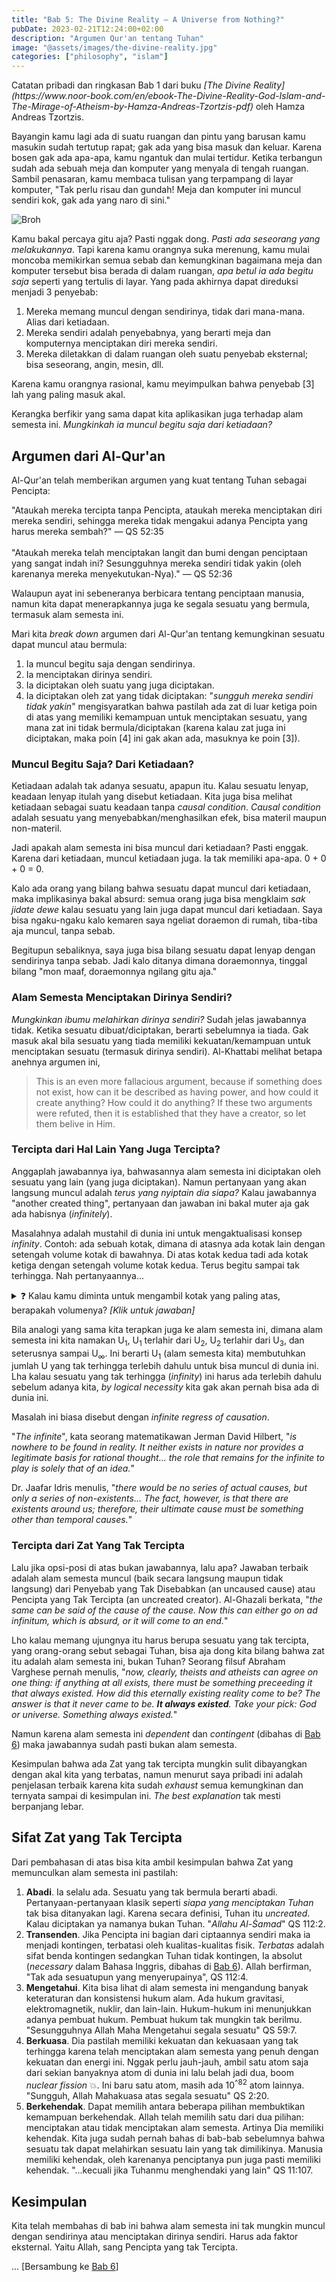```yaml
---
title: "Bab 5: The Divine Reality — A Universe from Nothing?"
pubDate: 2023-02-21T12:24:00+02:00
description: "Argumen Qur'an tentang Tuhan"
image: "@assets/images/the-divine-reality.jpg"
categories: ["philosophy", "islam"]
---
```


<Callout type="info">
  Catatan pribadi dan ringkasan Bab 1 dari buku <cite>[The Divine Reality](https://www.noor-book.com/en/ebook-The-Divine-Reality-God-Islam-and-The-Mirage-of-Atheism-by-Hamza-Andreas-Tzortzis-pdf)</cite> oleh Hamza Andreas Tzortzis.
</Callout>

Bayangin kamu lagi ada di suatu ruangan dan pintu yang barusan kamu masukin sudah tertutup rapat; gak ada yang bisa masuk dan keluar. Karena bosen gak ada apa-apa, kamu ngantuk dan mulai tertidur. Ketika terbangun sudah ada sebuah meja dan komputer yang menyala di tengah ruangan. Sambil penasaran, kamu membaca tulisan yang terpampang di layar komputer, "Tak perlu risau dan gundah! Meja dan komputer ini muncul sendiri kok, gak ada yang naro di sini."

![Broh](https://media3.giphy.com/media/v1.Y2lkPTc5MGI3NjExdWwzczMycGp4c2gxc205Y3J4bnh6eHhoZ2oxbXhjZGNhYTBiOWoydyZlcD12MV9pbnRlcm5hbF9naWZfYnlfaWQmY3Q9Zw/iHe7mA9M9SsyQ/giphy.gif)

Kamu bakal percaya gitu aja? Pasti nggak dong. _Pasti ada seseorang yang melakukannya_. Tapi karena kamu orangnya suka merenung, kamu mulai moncoba memikirkan semua sebab dan kemungkinan bagaimana meja dan komputer tersebut bisa berada di dalam ruangan, _apa betul ia ada begitu saja_ seperti yang tertulis di layar. Yang pada akhirnya dapat direduksi menjadi 3 penyebab:
1. Mereka memang muncul dengan sendirinya, tidak dari mana-mana. Alias dari ketiadaan.
1. Mereka sendiri adalah penyebabnya, yang berarti meja dan komputernya menciptakan diri mereka sendiri.
1. Mereka diletakkan di dalam ruangan oleh suatu penyebab eksternal; bisa seseorang, angin, mesin, dll.

Karena kamu orangnya rasional, kamu meyimpulkan bahwa penyebab <span class="blue">[3]</span> lah yang paling masuk akal.

Kerangka berfikir yang sama dapat kita aplikasikan juga terhadap alam semesta ini. _Mungkinkah ia muncul begitu saja dari ketiadaan?_

## Argumen dari Al-Qur'an

Al-Qur'an telah memberikan argumen yang kuat tentang Tuhan sebagai Pencipta:

<Verse>
  <Fragment slot="translation">
    "Ataukah mereka tercipta tanpa Pencipta, ataukah mereka menciptakan diri mereka sendiri, sehingga mereka tidak mengakui adanya Pencipta yang harus mereka sembah?" — QS 52:35<br /><br />
    "Ataukah mereka telah menciptakan langit dan bumi dengan penciptaan yang sangat indah ini? Sesungguhnya mereka sendiri tidak yakin (oleh karenanya mereka menyekutukan-Nya)." — QS 52:36
  </Fragment>
</Verse>

Walaupun ayat ini sebeneranya berbicara tentang penciptaan manusia, namun kita dapat menerapkannya juga ke segala sesuatu yang bermula, termasuk alam semesta ini.

Mari kita _break down_ argumen dari Al-Qur'an tentang kemungkinan sesuatu dapat muncul atau bermula:
1. Ia muncul begitu saja dengan sendirinya.
1. Ia menciptakan dirinya sendiri.
1. Ia diciptakan oleh suatu yang juga diciptakan.
1. Ia diciptakan oleh zat yang tidak diciptakan: "_sungguh mereka sendiri tidak yakin_" mengisyaratkan bahwa pastilah ada zat di luar ketiga poin di atas yang memiliki kemampuan untuk menciptakan sesuatu, yang mana zat ini tidak bermula/diciptakan (karena kalau zat juga ini diciptakan, maka poin <span class="blue">[4]</span> ini gak akan ada, masuknya ke poin <span class="blue">[3]</span>).

### Muncul Begitu Saja? Dari Ketiadaan?

Ketiadaan adalah tak adanya sesuatu, apapun itu. Kalau sesuatu lenyap, keadaan lenyap itulah yang disebut ketiadaan. Kita juga bisa melihat ketiadaan sebagai suatu keadaan tanpa _causal condition_. _Causal condition_ adalah sesuatu yang menyebabkan/menghasilkan efek, bisa materil maupun non-materil.

Jadi apakah alam semesta ini bisa muncul dari ketiadaan? Pasti enggak. Karena dari ketiadaan, muncul ketiadaan juga. Ia tak memiliki apa-apa. 0 + 0 + 0 = 0.

Kalo ada orang yang bilang bahwa sesuatu dapat muncul dari ketiadaan, maka implikasinya bakal absurd: semua orang juga bisa mengklaim _sak jidate dewe_ kalau sesuatu yang lain juga dapat muncul dari ketiadaan. Saya bisa ngaku-ngaku kalo kemaren saya ngeliat doraemon di rumah, tiba-tiba aja muncul, tanpa sebab.

Begitupun sebaliknya, saya juga bisa bilang sesuatu dapat lenyap dengan sendirinya tanpa sebab. Jadi kalo ditanya dimana doraemonnya, tinggal bilang "mon maaf, doraemonnya ngilang gitu aja."

### Alam Semesta Menciptakan Dirinya Sendiri?

_Mungkinkan ibumu melahirkan dirinya sendiri?_ Sudah jelas jawabannya tidak. Ketika sesuatu dibuat/diciptakan, berarti sebelumnya ia tiada. Gak masuk akal bila sesuatu yang tiada memiliki kekuatan/kemampuan untuk menciptakan sesuatu (termasuk dirinya sendiri). Al-Khattabi melihat betapa anehnya argumen ini,

> This is an even more fallacious argument, because if something does not exist, how can it be described as having power, and how could it create anything? How could it do anything? If these two arguments were refuted, then it is established that they have a creator, so let them belive in Him.

### Tercipta dari Hal Lain Yang Juga Tercipta?

Anggaplah jawabannya iya, bahwasannya alam semesta ini diciptakan oleh sesuatu yang lain (yang juga diciptakan). Namun pertanyaan yang akan langsung muncul adalah _terus yang nyiptain dia siapa?_ Kalau jawabannya "another created thing", pertanyaan dan jawaban ini bakal muter aja gak ada habisnya (_infinitely_).

Masalahnya adalah mustahil di dunia ini untuk mengaktualisasi konsep _infinity_. Contoh: ada sebuah kotak, dimana di atasnya ada kotak lain dengan setengah volume kotak di bawahnya. Di atas kotak kedua tadi ada kotak ketiga dengan setengah volume kotak kedua. Terus begitu sampai tak terhingga. Nah pertanyaannya...

<details>
  <summary>❓ Kalau kamu diminta untuk mengambil kotak yang paling atas, berapakah volumenya? <span style="font-weight: normal"><i>[Klik untuk jawaban]</i></span></summary>
  Jawabannya mustahil: kamu tak akan pernah bisa mengambil kotak teratas, karena kalau bisa ya namanya bukan "tak terhingga".
</details>

Bila analogi yang sama kita terapkan juga ke alam semesta ini, dimana alam semesta ini kita namakan U<sub>1</sub>, U<sub>1</sub> terlahir dari U<sub>2</sub>, U<sub>2</sub> terlahir dari U<sub>3</sub>, dan seterusnya sampai U<sub>∞</sub>. Ini berarti U<sub>1</sub> (alam semesta kita) membutuhkan jumlah U yang tak terhingga terlebih dahulu untuk bisa muncul di dunia ini. Lha kalau sesuatu yang tak terhingga (_infinity_) ini harus ada terlebih dahulu sebelum adanya kita, _by logical necessity_ kita gak akan pernah bisa ada di dunia ini.

Masalah ini biasa disebut dengan _infinite regress of causation_.

"_The infinite_", kata seorang matematikawan Jerman David Hilbert, "_is nowhere to be found in reality. It neither exists in nature nor provides a legitimate basis for rational thought... the role that remains for the infinite to play is solely that of an idea._"

Dr. Jaafar Idris menulis, "_there would be no series of actual causes, but only a series of non-existents... The fact, however, is that there are existents around us; therefore, their ultimate cause must be something other than temporal causes._"

### Tercipta dari Zat Yang Tak Tercipta

Lalu jika opsi-posi di atas bukan jawabannya, lalu apa? Jawaban terbaik adalah alam semesta muncul (baik secara langsung maupun tidak langsung) dari Penyebab yang Tak Disebabkan (an uncaused cause) atau Pencipta yang Tak Tercipta (an uncreated creator). Al-Ghazali berkata, "_the same can be said of the cause of the cause. Now this can either go on ad infinitum, which is absurd, or it will come to an end._"

Lho kalau memang ujungnya itu harus berupa sesuatu yang tak tercipta, yang orang-orang sebut sebagai Tuhan, bisa aja dong kita bilang bahwa zat itu adalah alam semesta ini, bukan Tuhan? Seorang filsuf Abraham Varghese pernah menulis, "_now, clearly, theists and atheists can agree on one thing: if anything at all exists, there must be something preceeding it that always existed. How did this eternally existing reality come to be? The answer is that it never came to be. **It always existed**. Take your pick: God or universe. Something always existed._"

Namun karena alam semesta ini _dependent_ dan _contingent_ (dibahas di [Bab 6]) maka jawabannya sudah pasti bukan alam semesta.

Kesimpulan bahwa ada Zat yang tak tercipta mungkin sulit dibayangkan dengan akal kita yang terbatas, namun menurut saya pribadi ini adalah penjelasan terbaik karena kita sudah _exhaust_ semua kemungkinan dan ternyata sampai di kesimpulan ini. _The best explanation_ tak mesti berpanjang lebar.

## Sifat Zat yang Tak Tercipta

Dari pembahasan di atas bisa kita ambil kesimpulan bahwa Zat yang memunculkan alam semesta ini pastilah:
1. **Abadi**. Ia selalu ada. Sesuatu yang tak bermula berarti abadi. Pertanyaan-pertanyaan klasik seperti _siapa yang menciptakan Tuhan_ tak bisa ditanyakan lagi. Karena secara definisi, Tuhan itu _uncreated_. Kalau diciptakan ya namanya bukan Tuhan. "_Allahu Al-Ṡamad_" QS 112:2.
2. **Transenden**. Jika Pencipta ini bagian dari ciptaannya sendiri maka ia menjadi kontingen, terbatasi oleh kualitas-kualitas fisik. _Terbatas_ adalah sifat benda kontingen sedangkan Tuhan tidak kontingen, Ia absolut (_necessary_ dalam Bahasa Inggris, dibahas di [Bab 6]). Allah berfirman, "Tak ada sesuatupun yang menyerupainya", QS 112:4.
3. **Mengetahui**. Kita bisa lihat di alam semesta ini mengandung banyak keteraturan dan konsistensi hukum alam. Ada hukum gravitasi, elektromagnetik, nuklir, dan lain-lain. Hukum-hukum ini menunjukkan adanya pembuat hukum. Pembuat hukum tak mungkin tak berilmu. "Sesungguhnya Allah Maha Mengetahui segala sesuatu" QS 59:7.
4. **Berkuasa**. Dia pastilah memiliki kekuatan dan kekuasaan yang tak terhingga karena telah menciptakan alam semesta yang penuh dengan kekuatan dan energi ini. Nggak perlu jauh-jauh, ambil satu atom saja dari sekian banyaknya atom di dunia ini lalu belah jadi dua, boom _nuclear fission_ 💥. Ini baru satu atom, masih ada 10<sup>^82</sup> atom lainnya. "Sungguh, Allah Mahakuasa atas segala sesuatu" QS 2:20.
5. **Berkehendak**. Dapat memilih antara beberapa pilihan membuktikan kemampuan berkehendak. Allah telah memilih satu dari dua pilihan: menciptakan atau tidak menciptakan alam semesta. Artinya Dia memiliki kehendak. Kita juga sudah pernah bahas di bab-bab sebelumnya bahwa sesuatu tak dapat melahirkan sesuatu lain yang tak dimilikinya. Manusia memiliki kehendak, oleh karenanya penciptanya pun juga pasti memiliki kehendak. "...kecuali jika Tuhanmu menghendaki yang lain" QS 11:107.

## Kesimpulan

Kita telah membahas di bab ini bahwa alam semesta ini tak mungkin muncul dengan sendirinya atau menciptakan dirinya sendiri. Harus ada faktor eksternal. Yaitu Allah, sang Pencipta yang tak Tercipta.

... [Bersambung ke [Bab 6]]

[Bab 6]: /blog/bab-6-the-divine-reality

<style>{`
.iframe__container {
  position: relative;
  width: 100%;
  overflow: hidden;
  padding-top: 52%;
}

.iframe__responsive {
  position: absolute;
  top: 0;
  left: 0;
  bottom: 0;
  right: 0;
  width: 100%;
  height: 100%;
  border: none;
}

p > img {
  display: block;
  margin: auto;
}
`}</style>
